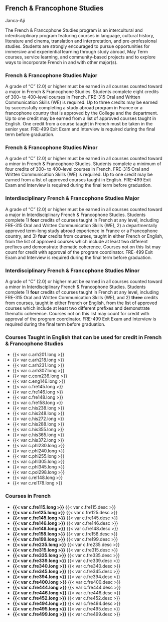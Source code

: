 ## French & Francophone Studies {#sec-french-and-francophone-studies}
Janca-Aji

The French & Francophone Studies program is an intercultural and interdisciplinary program featuring courses in language, cultural history, literature and cinema, translation and interpretation, and pre-professional studies. Students are strongly encouraged to pursue opportunities for immersive and experiential learning through study abroad, May Term courses, service learning, and community-based projects and to explore ways to incorporate French in and with other major(s).

### French & Francophone Studies Major
A grade of "C" (2.0) or higher must be earned in all courses counted toward a major in French & Francophone Studies. Students complete eight credits of 300- to 400-level courses in French. FRE-315 Oral and Written Communication Skills (WE) is required. Up to three credits may be earned by successfully completing a study abroad program in France or a francophone country that is approved by the College and the department. Up to one credit may be earned from a list of approved courses taught in English. One credit from a course taught in French must be taken in the senior year. FRE-499 Exit Exam and Interview is required during the final term before graduation.
 
### French & Francophone Studies Minor
A grade of "C" (2.0) or higher must be earned in all courses counted toward a minor in French & Francophone Studies. Students complete a minimum of four credits of 300- to 400-level courses in French. FRE-315 Oral and Written Communication Skills (WE) is required. Up to one credit may be earned from a list of approved courses taught in English. FRE-499 Exit Exam and Interview is required during the final term before graduation.

### Interdisciplinary French & Francophone Studies Major
A grade of "C" (2.0) or higher must be earned in all courses counted toward a major in Interdisciplinary French & Francophone Studies. Students complete 1) **four** credits of courses taught in French at any level, including FRE-315 Oral and Written Communication Skills (WE), 2) a departmentally approved term-long study abroad experience in France or a Francophone country, and 3) **four** credits from courses, taught in either French or English, from the list of approved courses which include at least two different prefixes and demonstrate thematic coherence. Courses not on this list may count for credit with approval of the program coordinator. FRE-499 Exit Exam and Interview is required during the final term before graduation. 

### Interdisciplinary French & Francophone Studies Minor
A grade of "C" (2.0) or higher must be earned in all courses counted toward a minor in Interdisciplinary French & Francophone Studies. Students complete 1) **four** credits of courses taught in French at any level, including FRE-315 Oral and Written Communication Skills (WE), and 2) **three** credits from courses, taught in either French or English, from the list of approved courses which include at least two different prefixes and demonstrate thematic coherence. Courses not on this list may count for credit with approval of the program coordinator. FRE-499 Exit Exam and Interview is required during the final term before graduation. 


### Courses Taught in English that can be used for credit in French & Francophone Studies

- {{< var c.arh201.long >}}
- {{< var c.arh218.long >}}
- {{< var c.arh231.long >}}
- {{< var c.arh307.long >}}
- {{< var c.com236.long >}}
- {{< var c.eng146.long >}}
- {{< var c.fre145.long >}}
- {{< var c.fre146.long >}}
- {{< var c.fre148.long >}}
- {{< var c.fre158.long >}}
- {{< var c.his238.long >}}
- {{< var c.his248.long >}}
- {{< var c.his272.long >}}
- {{< var c.his288.long >}}
- {{< var c.his355.long >}}
- {{< var c.his365.long >}}
- {{< var c.his372.long >}}
- {{< var c.phl230.long >}}
- {{< var c.phl240.long >}}
- {{< var c.phl255.long >}}
- {{< var c.phl305.long >}}
- {{< var c.phl345.long >}}
- {{< var c.pol298.long >}}
- {{< var c.rel148.long >}}
- {{< var c.rel178.long >}}


### Courses in French
- **{{< var c.fre115.long >}}**
  {{< var c.fre115.desc >}} 
- **{{< var c.fre125.long >}}**
  {{< var c.fre125.desc >}}
- **{{< var c.fre145.long >}}**
  {{< var c.fre145.desc >}}
- **{{< var c.fre146.long >}}**
  {{< var c.fre146.desc >}}
- **{{< var c.fre148.long >}}**
  {{< var c.fre148.desc >}}
- **{{< var c.fre158.long >}}**
  {{< var c.fre158.desc >}}
- **{{< var c.fre199.long >}}**
  {{< var c.fre199.desc >}}
- **{{< var c.fre235.long >}}**
  {{< var c.fre235.desc >}}
- **{{< var c.fre315.long >}}**
  {{< var c.fre315.desc >}}
- **{{< var c.fre335.long >}}**
  {{< var c.fre335.desc >}}
- **{{< var c.fre339.long >}}**
  {{< var c.fre339.desc >}}
- **{{< var c.fre340.long >}}**
  {{< var c.fre340.desc >}}
- **{{< var c.fre345.long >}}**
  {{< var c.fre345.desc >}}
- **{{< var c.fre394.long >}}**
  {{< var c.fre394.desc >}}
- **{{< var c.fre400.long >}}**
  {{< var c.fre400.desc >}}
- **{{< var c.fre444.long >}}**
  {{< var c.fre444.desc >}}
- **{{< var c.fre446.long >}}**
  {{< var c.fre446.desc >}}
- **{{< var c.fre452.long >}}**
  {{< var c.fre452.desc >}}
- **{{< var c.fre494.long >}}**
  {{< var c.fre494.desc >}}
- **{{< var c.fre495.long >}}**
  {{< var c.fre495.desc >}}
- **{{< var c.fre499.long >}}**
  {{< var c.fre499.desc >}} 














